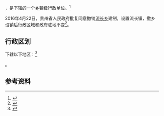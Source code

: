 {{中国乡级行政区|52/01/22/205/000}}

'''{{PAGENAMEBASE}}'''，是{{PRC admin/fullname|52/01/22/205/000|3}}下辖的一个[[乡镇|乡镇]]级行政单位。<ref>{{PRC admin/ref sgc|{{PRC admin/parent|52/01/22/205/000}}}}</ref>

2016年4月22日，贵州省人民政府批复同意撤销[[流长乡|流长乡]]建制，设置流长镇，撤乡设镇后行政区域和政府驻地不变<ref>{{Cite web |url=http://gzsrmzfgb.gzgov.gov.cn/show.aspx?id=12399 |title=省人民政府关于同意息烽县流长乡鹿窝乡撤乡设镇的批复（黔府函〔2016〕121号） |access-date=2017-09-02 |archive-url=https://web.archive.org/web/20170903034154/http://gzsrmzfgb.gzgov.gov.cn/show.aspx?id=12399 |archive-date=2017-09-03 |dead-url=yes }}</ref>。

== 行政区划 ==

{{PAGENAMEBASE}}下辖以下地区：<ref>{{PRC admin/ref sgc|52/01/22/205/000}}</ref>

{{PRC admin/children|52/01/22/205/000}}。

== 参考资料 ==

{{reflist}}

{{行政区划小作品}}
{{PRC admin/navcat|52/01/22/205/000}}